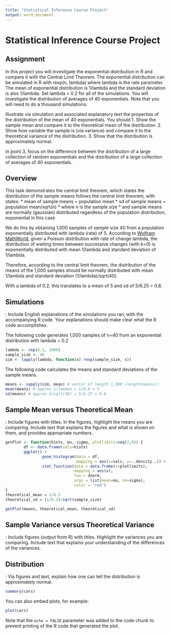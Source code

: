 ```yaml
---
title: "Statistical Inference Course Project"
output: word_document
---
```

# Statistical Inference Course Project

## Assignment

In this project you will investigate the exponential distribution in R and compare it with the Central Limit Theorem. The exponential distribution can be simulated in R with rexp(n, lambda) where lambda is the rate parameter. The mean of exponential distribution is 1/lambda and the standard deviation is also 1/lambda. Set lambda = 0.2 for all of the simulations. You will investigate the distribution of averages of 40 exponentials. Note that you will need to do a thousand simulations.

Illustrate via simulation and associated explanatory text the properties of the distribution of the mean of 40 exponentials.  You should
1. Show the sample mean and compare it to the theoretical mean of the distribution.
2. Show how variable the sample is (via variance) and compare it to the theoretical variance of the distribution.
3. Show that the distribution is approximately normal.

In point 3, focus on the difference between the distribution of a large collection of random exponentials and the distribution of a large collection of averages of 40 exponentials. 

## Overview
This task demonstrates the central limit theorem, which states
the distribution of the sample means follows the 
central limit theorem, with states:
* mean of sample means = population mean
* sd of sample means = population mean/sqrt(n)
  * where n is the sample size
  * and sample means are normally (gaussian) distributed
regardless of the population distribution, exponential in this case

We do this by obtaining 1,000 samples of sample size 40 from a population
exponentially distributed with lambda (rate) of 5. According to
[Wolfram MathWorld](http://mathworld.wolfram.com/ExponentialDistribution.html),
given a Poisson distribution with rate of change lambda, the distribution of waiting times between successive changes (with k=0) is exponentially
distributed with mean 1/lambda and standard deviation of 1/lambda.

Therefore, according to the central limit theorem, the distribution of 
the means of the 1,000 samples should be normally distributed with mean
1/lambda and standard deviation (1/lambda)/sqrt(40).

With a lambda of 0.2, this translates to a mean of 5 and 
sd of 5/6.25 = 0.8.

## Simulations
: Include English explanations of the simulations you ran, with the accompanying R code. Your explanations should make clear what the R code accomplishes.

The following code generates 1,000 samples of n=40 from an exponential 
distribution with lambda = 0.2
``` r
lambda <- rep(0.2, 1000)
sample_size <- 40
sim <- lapply(lambda, function(x) rexp(sample_size, x))
```
The following code calculates the means and standard deviations of the sample means.
```r
means <- sapply(sim, mean) # vector of length 1,000 (length(means))
mean(means) # approx 1/lambda = 1/0.8 = 5
sd(means) # approx 5/sqrt(40) = 5/6.25 = 0.8
```

## Sample Mean versus Theoretical Mean
: Include figures with titles. In the figures, highlight the means you are comparing. Include text that explains the figures and what is shown on them, and provides appropriate numbers.

```r
getPlot <- function(histx, mu, sigma, plotlimits=seq(2,8)) {
        df <- data.frame(vals=histx)
        ggplot() + 
                geom_histogram(data = df, 
                               mapping = aes(x=vals, y=..density..)) + 
                stat_function(data = data.frame(x=plotlimits), 
                              mapping = aes(x), 
                              fun = dnorm, 
                              args = list(mean=mu, sd=sigma), 
                              color = "red")
}
theoretical_mean = 1/0.2
theoretical_sd = (1/0.2)/sqrt(sample_size)

getPlot(means, theoretical_mean, theoretical_sd)
```
## Sample Variance versus Theoretical Variance
: Include figures (output from R) with titles. Highlight the variances you are comparing. Include text that explains your understanding of the differences of the variances.

## Distribution
: Via figures and text, explain how one can tell the distribution is approximately normal. 



```r
summary(cars)
```

You can also embed plots, for example:

```r
plot(cars)
```

Note that the `echo = FALSE` parameter was added to the code chunk to prevent printing of the R code that generated the plot.
